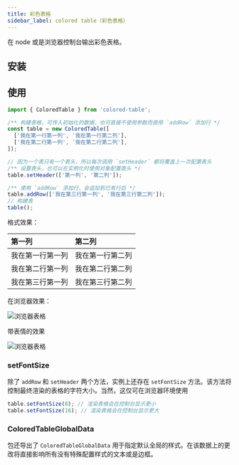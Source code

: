 ```yaml
---
title: 彩色表格
sidebar_label: colored table（彩色表格）
---
```


<PackageInfo packageName="colored-table" />

在 node 或是浏览器控制台输出彩色表格。

## 安装

<InstallInfo name="colored-table" />

## 使用

```ts
import { ColoredTable } from 'colored-table';

/** 构建表格，可传入初始化的数据，也可直接不使用参数而使用 `addRow` 添加行 */
const table = new ColoredTable([
  ['我在第一行第一列', '我在第一行第二列'],
  ['我在第二行第一列', '我在第二行第二列'],
]);

// 因为一个表只有一个表头，所以每次调用 `setHeader` 都将覆盖上一次配置表头
/** 设置表头，也可以在实例化时使用对象配置表头 */
table.setHeader(['第一列', '第二列']);

/** 使用 `addRow` 添加行，会追加到已有行后 */
table.addRow(['我在第三行第一列', '我在第三行第二列']);
// 构建表
table();
```

格式效果：

| 第一列           | 第二列           |
| :--------------- | :--------------- |
| 我在第一行第一列 | 我在第一行第二列 |
| 我在第二行第一列 | 我在第二行第二列 |
| 我在第三行第一列 | 我在第三行第二列 |

在浏览器效果：

![浏览器表格](/img/浏览器表格.png)

带表情的效果

![浏览器表格](/img/浏览器表格-with-emoji.png)

### setFontSize

除了 `addRow` 和 `setHeader` 两个方法，实例上还存在 `setFontSize` 方法。该方法将控制最终渲染的表格的字符大小。当然，这仅可在浏览器环境使用

```ts
table.setFontSize(8); // 渲染表格会在控制台显示更小
table.setFontSize(16); // 渲染表格会在控制台显示更大
```

### ColoredTableGlobalData

包还导出了 `ColoredTableGlobalData` 用于指定默认全局的样式。在该数据上的更改将直接影响所有没有特殊配置样式的文本或是边框。
